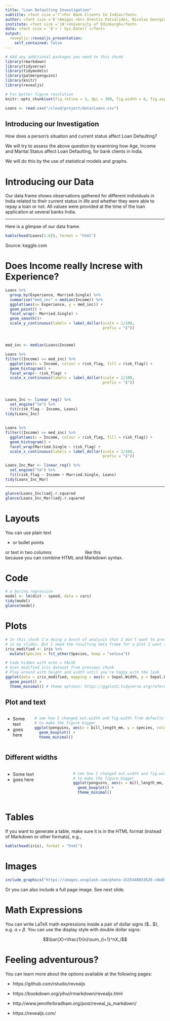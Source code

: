 ```yaml
---
title: "Loan Defaulting Investigation"
subtitle: <font size ='7'>For Bank Clients In India</font>
author: <font size ='6'>Amigos <br> Orestis Patsalides, Nicolas Georgiades and Iskandar Sawalha </font>
institute: <font size ='10'>University of Edinburgh</font>
date: <font size = '6'>`r Sys.Date()`</font>
output:
  revealjs::revealjs_presentation:
    self_contained: false
---
```


```r
# Add any additional packages you need to this chunk
library(rmarkdown)
library(tidyverse)
library(tidymodels)
library(palmerpenguins)
library(knitr)
library(revealjs)
```

```r
# For better figure resolution
knitr::opts_chunk$set(fig.retina = 3, dpi = 300, fig.width = 6, fig.asp = 0.618, out.width = "80%")
```

```r
Loans <- read.csv("/cloud/project/data/Loans.csv")
```

## Introducing our Investigation  {data-background-image="img/s2.png"}


How does a person’s situation and current status affect Loan Defaulting?

We will try to assess the above question by examining how Age, Income and Marital Status affect Loan Defaulting, for bank clients in India.

We will do this by the use of statistical models and graphs.

# Introducing our Data {data-background-image="img/s3.png"}



Our data frame shows observations gathered for different individuals in India
related to their current status in life and whether they were able to
repay a loan or not. All values were provided at the time of the loan application at several banks India.

----

Here is a glimpse of our data frame.

```r
kable(head(Loans[1:6]), format = "html")
```

Source: kaggle.com

# Does Income really Increse with Experience?

```r
Loans %>%
  group_by(Experience, Married.Single) %>%
  summarise("med_inc" = median(Income)) %>%
  ggplot(aes(x= Experience, y = med_inc)) +
  geom_point() +
  facet_wrap(~ Married.Single) +
  geom_smooth()+
  scale_y_continuous(labels = label_dollar(scale = 1/100,
                                           prefix = "£"))
```


# 
```r
med_inc <- median(Loans$Income)

Loans %>%
filter((Income) >= med_inc) %>%
  ggplot(aes(x = Income, colour = risk_flag, fill = risk_flag)) +
  geom_histogram() +
  facet_wrap(~ risk_flag) +
  scale_x_continuous(labels = label_dollar(scale = 1/100,
                                           prefix = "£"))
```
#
```r
Loans_Inc <- linear_reg() %>%
  set_engine("lm") %>%
  fit(risk_flag ~ Income, Loans)
tidy(Loans_Inc)
```

##
```r
Loans %>%
filter((Income) >= med_inc) %>%
  ggplot(aes(x = Income, colour = risk_flag, fill = risk_flag)) +
  geom_histogram() +
  facet_wrap(Married.Single ~ risk_flag) +
  scale_x_continuous(labels = label_dollar(scale = 1/100,
                                           prefix = "£"))

Loans_Inc_Mar <- linear_reg() %>%
  set_engine("lm") %>%
  fit(risk_flag ~ Income + Married.Single, Loans)
tidy(Loans_Inc_Mar)
```

----

```r
glance(Loans_Inc)$adj.r.squared
glance(Loans_Inc_Mar)$adj.r.squared
```


# Layouts

You can use plain text

- or bullet points

<div>
  <div style="float: left; width: 50%;">or text in two columns</div>
  <div style="float: left; width: 50%;">like this</div>
</div>

because you can combine HTML and Markdown syntax.

<p style="font-size: 8pt; position: absolute; bottom: -5em; width: 100%; text-align: center;">*You can also add footnotes</p>

# Code

```r
# a boring regression
model <- lm(dist ~ speed, data = cars)
tidy(model)
glance(model)
```

# Plots

```r
# In this chunk I'm doing a bunch of analysis that I don't want to present 
# in my slides. But I need the resulting data frame for a plot I want to present.
iris_modified <- iris %>%
  mutate(Species = fct_other(Species, keep = "setosa"))
```

```r
# Code hidden with echo = FALSE
# Uses modified iris dataset from previous chunk
# Play around with height and width until you're happy with the look
ggplot(data = iris_modified, mapping = aes(x = Sepal.Width, y = Sepal.Length, color = Species)) +
  geom_point() + 
  theme_minimal() # theme options: https://ggplot2.tidyverse.org/reference/ggtheme.html
```

## Plot and text

::: columns
:::: column
* Some text
* goes here
::::

:::: column
```r
# see how I changed out.width and fig.width from defaults
# to make the figure bigger
ggplot(penguins, aes(x = bill_length_mm, y = species, color = species)) +
  geom_boxplot() +
  theme_minimal()
```
::::
:::

## Different widths

::: columns
:::: {.column width="40%"}
* Some text
* goes here
::::

:::: {.column width="60%"}
```r
# see how I changed out.width and fig.width from defaults
# to make the figure bigger
ggplot(penguins, aes(x = bill_length_mm, y = species, color = species)) +
  geom_boxplot() +
  theme_minimal()
```
::::
:::

# Tables

If you want to generate a table, make sure it is in the HTML format (instead of Markdown or other formats), e.g.,

```r
kable(head(iris), format = "html")
```

# Images

```r
include_graphics("https://images.unsplash.com/photo-1535448033526-c0e85c9e6968?ixlib=rb-1.2.1&ixid=eyJhcHBfaWQiOjEyMDd9&auto=format&fit=crop&w=1650&q=80")
```

Or you can also include a full page image. See next slide.

## {data-background-image="https://images.unsplash.com/photo-1535448033526-c0e85c9e6968?ixlib=rb-1.2.1&ixid=eyJhcHBfaWQiOjEyMDd9&auto=format&fit=crop&w=1650&q=80"}

# Math Expressions

You can write LaTeX math expressions inside a pair of dollar signs (\$...\$), e.g. $\alpha+\beta$. You can use the display style with double dollar signs:

$$\bar{X}=\frac{1}{n}\sum_{i=1}^nX_i$$

# Feeling adventurous?

You can learn more about the options available at the following pages:

- https://github.com/rstudio/revealjs

- https://bookdown.org/yihui/rmarkdown/revealjs.html

- http://www.jenniferbradham.org/post/reveal_js_markdown/

- https://revealjs.com/